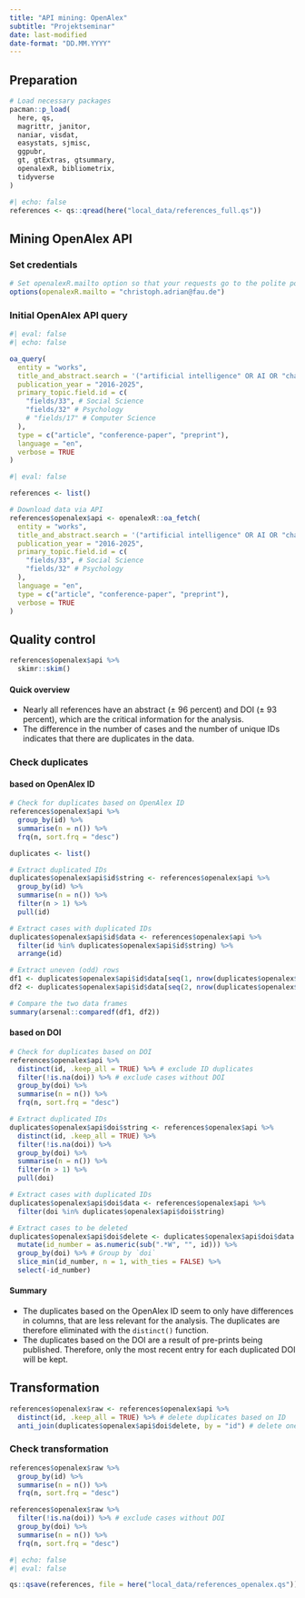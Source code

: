 ```yaml
---
title: "API mining: OpenAlex"
subtitle: "Projektseminar"
date: last-modified
date-format: "DD.MM.YYYY"
---
```


## Preparation

```r
# Load necessary packages
pacman::p_load(
  here, qs, 
  magrittr, janitor,
  naniar, visdat,
  easystats, sjmisc,
  ggpubr, 
  gt, gtExtras, gtsummary,
  openalexR, bibliometrix, 
  tidyverse
)
```

```r
#| echo: false
references <- qs::qread(here("local_data/references_full.qs"))
```

## Mining OpenAlex API

### Set credentials

```r
# Set openalexR.mailto option so that your requests go to the polite pool for faster response times
options(openalexR.mailto = "christoph.adrian@fau.de")
```

### Initial OpenAlex API query

```r
#| eval: false
#| echo: false

oa_query(
  entity = "works",
  title_and_abstract.search = '("artificial intelligence" OR AI OR "chatbot" OR "AI-based chatbot" OR "artificial intelligence-based chatbot" OR "chat agent" OR "voice bot" OR "voice assistant" OR "voice-based assistant" OR "conversational agent" OR "conversational assistant" OR "conversational AI" OR "AI-based assistant" OR "artificial intelligence-based assistant" OR "virtual assistant" OR "intelligent assistant" OR "digital assistant" OR "smart speaker" OR chatgpt OR "google gemini" OR "google bard" OR "bing chat" OR "microsoft copilot" OR "claude ai" OR "perplexity ai") AND (anthropomorphism OR humanlike OR humanness OR humanized OR "user experience" OR UX OR usability OR trust* OR "conversational experience" OR CUX OR "conversation design" OR safety OR privacy)',
  publication_year = "2016-2025",
  primary_topic.field.id = c(
    "fields/33", # Social Science
    "fields/32" # Psychology
    # "fields/17" # Computer Science
  ),
  type = c("article", "conference-paper", "preprint"),
  language = "en",
  verbose = TRUE
)
```

```r
#| eval: false

references <- list()

# Download data via API
references$openalex$api <- openalexR::oa_fetch(
  entity = "works",
  title_and_abstract.search = '("artificial intelligence" OR AI OR "chatbot" OR "AI-based chatbot" OR "artificial intelligence-based chatbot" OR "chat agent" OR "voice bot" OR "voice assistant" OR "voice-based assistant" OR "conversational agent" OR "conversational assistant" OR "conversational AI" OR "AI-based assistant" OR "artificial intelligence-based assistant" OR "virtual assistant" OR "intelligent assistant" OR "digital assistant" OR "smart speaker" OR chatgpt OR "google gemini" OR "google bard" OR "bing chat" OR "microsoft copilot" OR "claude ai" OR "perplexity ai") AND (anthropomorphism OR humanlike OR humanness OR humanized OR "user experience" OR UX OR usability OR trust* OR "conversational experience" OR CUX OR "conversation design" OR safety OR privacy)',
  publication_year = "2016-2025",
  primary_topic.field.id = c(
    "fields/33", # Social Science
    "fields/32" # Psychology
  ),
  language = "en",
  type = c("article", "conference-paper", "preprint"),
  verbose = TRUE
)
```

## Quality control

```r
references$openalex$api %>% 
  skimr::skim()
```

::: callout-note
#### Quick overview
-   Nearly all references have an abstract (± 96 percent) and DOI (± 93 percent), which are the critical information for the analysis.
-   The difference in the number of cases and the number of unique IDs indicates that there are duplicates in the data. 
:::

### Check duplicates

#### based on OpenAlex ID

```r
# Check for duplicates based on OpenAlex ID
references$openalex$api %>% 
  group_by(id) %>% 
  summarise(n = n()) %>% 
  frq(n, sort.frq = "desc")
```

```r
duplicates <- list()

# Extract duplicated IDs
duplicates$openalex$api$id$string <- references$openalex$api %>% 
  group_by(id) %>%
  summarise(n = n()) %>%
  filter(n > 1) %>% 
  pull(id)

# Extract cases with duplicated IDs
duplicates$openalex$api$id$data <- references$openalex$api %>% 
  filter(id %in% duplicates$openalex$api$id$string) %>% 
  arrange(id)
```

```r
# Extract uneven (odd) rows
df1 <- duplicates$openalex$api$id$data[seq(1, nrow(duplicates$openalex$api$id$data), by = 2), ]
df2 <- duplicates$openalex$api$id$data[seq(2, nrow(duplicates$openalex$api$id$data), by = 2), ]

# Compare the two data frames
summary(arsenal::comparedf(df1, df2))
```


#### based on DOI

```r
# Check for duplicates based on DOI
references$openalex$api %>% 
  distinct(id, .keep_all = TRUE) %>% # exclude ID duplicates
  filter(!is.na(doi)) %>% # exclude cases without DOI
  group_by(doi) %>% 
  summarise(n = n()) %>% 
  frq(n, sort.frq = "desc")
```

```r
# Extract duplicated IDs
duplicates$openalex$api$doi$string <- references$openalex$api %>%  
  distinct(id, .keep_all = TRUE) %>% 
  filter(!is.na(doi)) %>%
  group_by(doi) %>%
  summarise(n = n()) %>%
  filter(n > 1) %>% 
  pull(doi)

# Extract cases with duplicated IDs
duplicates$openalex$api$doi$data <- references$openalex$api %>% 
  filter(doi %in% duplicates$openalex$api$doi$string)

# Extract cases to be deleted
duplicates$openalex$api$doi$delete <- duplicates$openalex$api$doi$data %>%
  mutate(id_number = as.numeric(sub(".*W", "", id))) %>% 
  group_by(doi) %>% # Group by `doi`
  slice_min(id_number, n = 1, with_ties = FALSE) %>% 
  select(-id_number) 
```

::: callout-note
#### Summary
-   The duplicates based on the OpenAlex ID seem to only have differences in columns, that are less relevant for the analysis. The duplicates are therefore eliminated with the `distinct()` function.
-   The duplicates based on the DOI are a result of pre-prints being published. Therefore, only the most recent entry for each duplicated DOI will be kept. 

:::

## Transformation

```r
references$openalex$raw <- references$openalex$api %>% 
  distinct(id, .keep_all = TRUE) %>% # delete duplicates based on ID
  anti_join(duplicates$openalex$api$doi$delete, by = "id") # delete one case of each DOI duplicated()
```

### Check transformation
```r
references$openalex$raw %>% 
  group_by(id) %>% 
  summarise(n = n()) %>% 
  frq(n, sort.frq = "desc")

references$openalex$raw %>% 
  filter(!is.na(doi)) %>% # exclude cases without DOI
  group_by(doi) %>% 
  summarise(n = n()) %>% 
  frq(n, sort.frq = "desc")
```


```r
#| echo: false
#| eval: false

qs::qsave(references, file = here("local_data/references_openalex.qs"))
```
